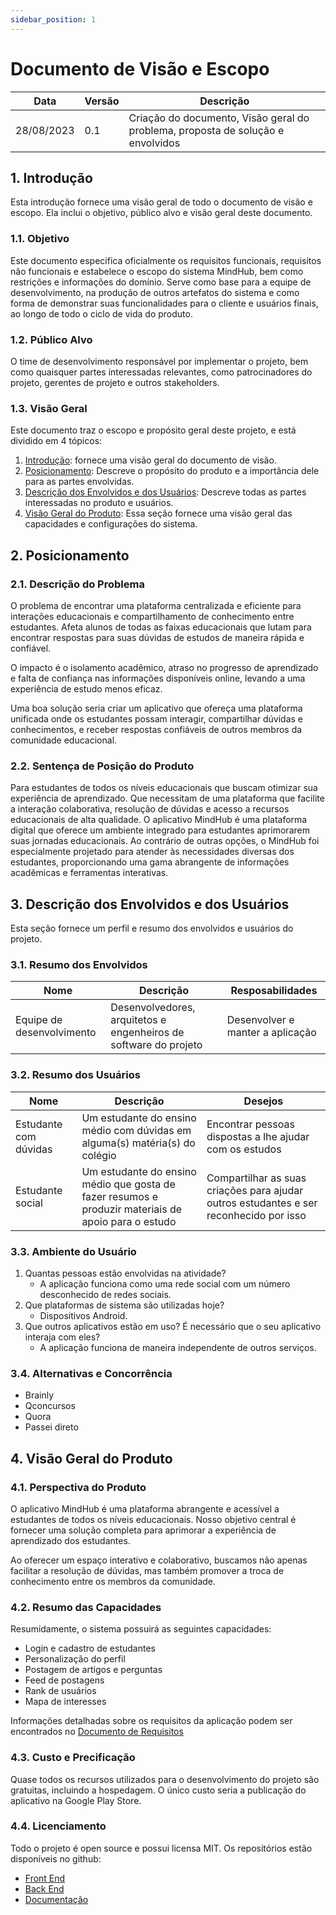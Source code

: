 ```yaml
---
sidebar_position: 1
---
```


# Documento de Visão e Escopo

| Data       | Versão       | Descrição                                                                       | 
|------------|--------------|---------------------------------------------------------------------------------|
| 28/08/2023 | 0.1          | Criação do documento, Visão geral do problema, proposta de solução e envolvidos |


## 1. Introdução

Esta introdução fornece uma visão geral de todo o documento de visão e escopo. Ela inclui o objetivo, público alvo e visão geral deste documento.

### 1.1. Objetivo

Este documento especifica oficialmente os requisitos funcionais, requisitos não funcionais e estabelece o escopo do sistema MindHub, bem como restrições e informações do domínio. Serve como base para a equipe de desenvolvimento, na produção de outros artefatos do sistema e como forma de demonstrar suas funcionalidades para o cliente e usuários finais, ao longo de todo o ciclo de vida do produto.

### 1.2. Público Alvo

O time de desenvolvimento responsável por implementar o projeto, bem como quaisquer partes interessadas relevantes, como patrocinadores do projeto, gerentes de projeto e outros stakeholders.

### 1.3. Visão Geral

Este documento traz o escopo e propósito geral deste projeto, e está dividido em 4 tópicos:

1. [Introdução](#1-introdução): fornece uma visão geral do documento de visão.
2. [Posicionamento](#2-posicionamento): Descreve o propósito do produto e a importância dele para as partes envolvidas.
3. [Descrição dos Envolvidos e dos Usuários](#3-descrição-dos-envolvidos-e-dos-usuários): Descreve todas as partes interessadas no produto e usuários.
4. [Visão Geral do Produto](#4-visão-geral-do-produto): Essa seção fornece uma visão geral das capacidades e configurações do sistema.

## 2. Posicionamento

### 2.1. Descrição do Problema

O problema de encontrar uma plataforma centralizada e eficiente para interações educacionais e compartilhamento de conhecimento entre estudantes. Afeta alunos de todas as faixas educacionais que lutam para encontrar respostas para suas dúvidas de estudos de maneira rápida e confiável.

O impacto é o isolamento acadêmico, atraso no progresso de aprendizado e falta de confiança nas informações disponíveis online, levando a uma experiência de estudo menos eficaz.

Uma boa solução seria criar um aplicativo que ofereça uma plataforma unificada onde os estudantes possam interagir, compartilhar dúvidas e conhecimentos, e receber respostas confiáveis de outros membros da comunidade educacional.

### 2.2. Sentença de Posição do Produto

Para estudantes de todos os níveis educacionais que buscam otimizar sua experiência de aprendizado. Que necessitam de uma plataforma que facilite a interação colaborativa, resolução de dúvidas e acesso a recursos educacionais de alta qualidade. O aplicativo MindHub é uma plataforma digital que oferece um ambiente integrado para estudantes aprimorarem suas jornadas educacionais. Ao contrário de outras opções, o MindHub foi especialmente projetado para atender às necessidades diversas dos estudantes, proporcionando uma gama abrangente de informações acadêmicas e ferramentas interativas.

## 3. Descrição dos Envolvidos e dos Usuários

Esta seção fornece um perfil e resumo dos envolvidos e usuários do projeto.

### 3.1. Resumo dos Envolvidos

| Nome                      | Descrição                                                        | Resposabilidades                 |
|---------------------------|------------------------------------------------------------------|----------------------------------|
| Equipe de desenvolvimento | Desenvolvedores, arquitetos e engenheiros de software do projeto | Desenvolver e manter a aplicação |

### 3.2. Resumo dos Usuários

| Nome           | Descrição | Desejos |
|----------------|-----------|---------|
| Estudante com dúvidas | Um estudante do ensino médio com dúvidas em alguma(s) matéria(s) do colégio | Encontrar pessoas dispostas a lhe ajudar com os estudos |
| Estudante social | Um estudante do ensino médio que gosta de fazer resumos e produzir materiais de apoio para o estudo | Compartilhar as suas criações para ajudar outros estudantes e ser reconhecido por isso |

### 3.3. Ambiente do Usuário

1. Quantas pessoas estão envolvidas na atividade?
    - A aplicação funciona como uma rede social com um número desconhecido de redes sociais.
2. Que plataformas de sistema são utilizadas hoje?
    - Dispositivos Android.
3. Que outros aplicativos estão em uso? É necessário que o seu aplicativo interaja com eles? 
    - A aplicação funciona de maneira independente de outros serviços.

### 3.4. Alternativas e Concorrência

- Brainly
- Qconcursos
- Quora
- Passei direto

## 4. Visão Geral do Produto

### 4.1. Perspectiva do Produto

O aplicativo MindHub é uma plataforma abrangente e acessível a estudantes de todos os níveis educacionais. Nosso objetivo central é fornecer uma solução completa para aprimorar a experiência de aprendizado dos estudantes.

Ao oferecer um espaço interativo e colaborativo, buscamos não apenas facilitar a resolução de dúvidas, mas também promover a troca de conhecimento entre os membros da comunidade.

### 4.2. Resumo das Capacidades

Resumidamente, o sistema possuirá as seguintes capacidades:

- Login e cadastro de estudantes
- Personalização do perfil
- Postagem de artigos e perguntas
- Feed de postagens
- Rank de usuários
- Mapa de interesses

Informações detalhadas sobre os requisitos da aplicação podem ser encontrados no [Documento de Requisitos](documento-de-requisitos)

### 4.3. Custo e Precificação

Quase todos os recursos utilizados para o desenvolvimento do projeto são gratuitas, incluindo a hospedagem. O único custo seria a publicação do aplicativo na Google Play Store.

### 4.4. Licenciamento

Todo o projeto é open source e possui licensa MIT. Os repositórios estão disponíveis no github:

- [Front End](https://github.com/grupo-bala/mindhub-android)
- [Back End](https://github.com/grupo-bala/mindhub-back)
- [Documentação](https://github.com/grupo-bala/mindhub-docs)